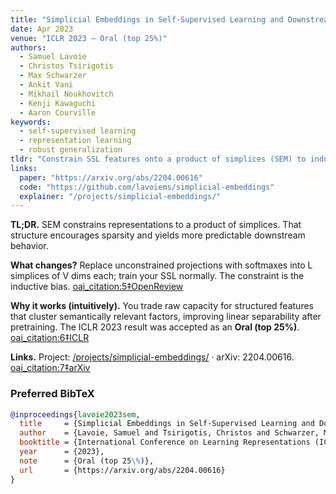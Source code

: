 ```yaml
---
title: "Simplicial Embeddings in Self-Supervised Learning and Downstream Classification"
date: Apr 2023
venue: "ICLR 2023 — Oral (top 25%)"
authors:
  - Samuel Lavoie
  - Christos Tsirigotis
  - Max Schwarzer
  - Ankit Vani
  - Mikhail Noukhovitch
  - Kenji Kawaguchi
  - Aaron Courville
keywords:
  - self-supervised learning
  - representation learning
  - robust generalization
tldr: "Constrain SSL features onto a product of simplices (SEM) to induce structured sparsity and better downstream generalization."
links:
  paper: "https://arxiv.org/abs/2204.00616"
  code: "https://github.com/lavoiems/simplicial-embeddings"
  explainer: "/projects/simplicial-embeddings/"
---
```


**TL;DR.** SEM constrains representations to a product of simplices. That structure encourages sparsity and yields more predictable downstream behavior.

**What changes?** Replace unconstrained projections with softmaxes into L simplices of V dims each; train your SSL normally. The constraint is the inductive bias.  [oai_citation:5‡OpenReview](https://openreview.net/forum?id=RWtGreRpovS&utm_source=chatgpt.com)

**Why it works (intuitively).** You trade raw capacity for structured features that cluster semantically relevant factors, improving linear separability after pretraining. The ICLR 2023 result was accepted as an **Oral (top 25%)**.  [oai_citation:6‡ICLR](https://iclr.cc/virtual/2023/oral/12601?utm_source=chatgpt.com)

**Links.** Project: [/projects/simplicial-embeddings/](/projects/simplicial-embeddings/) · arXiv: 2204.00616.  [oai_citation:7‡arXiv](https://arxiv.org/abs/2204.00616?utm_source=chatgpt.com)

### Preferred BibTeX
```bibtex
@inproceedings{lavoie2023sem,
  title     = {Simplicial Embeddings in Self-Supervised Learning and Downstream Classification},
  author    = {Lavoie, Samuel and Tsirigotis, Christos and Schwarzer, Max and Vani, Ankit and Noukhovitch, Mikhail and Kawaguchi, Kenji and Courville, Aaron},
  booktitle = {International Conference on Learning Representations (ICLR)},
  year      = {2023},
  note      = {Oral (top 25\%)},
  url       = {https://arxiv.org/abs/2204.00616}
}
